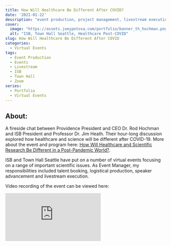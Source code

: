 ```yaml
---
title: How Will Healthcare Be Different After COVID?
date: '2021-01-22'
description: "event production, project management, livestream execution"
cover:
  image: "https://assets.joeypetosa.com/portfolio/banner_th_hochman.png"
  alt: "ISB, Town Hall Seattle, Healthcare Post-COVID"
slug: How Will Healthcare Be Different After COVID
categories:
  - Virtual Events
tags:
  - Event Production
  - Events
  - Livestream
  - ISB
  - Town Hall
  - Zoom
series:
  - Portfolio
  - Virtual Events
---
```


## About:  
A fireside chat between Providence President and CEO Dr. Rod Hochman and ISB 
President and Professor Dr. Jim Heath. Their hour-long discussion explored how 
healthcare and science will be different after COVID-19. More about the event 
and program here: [How Will Healthcare and Scientific Research Be Different in a Post-Pandemic World?](https://isbscience.org/news/2021/01/28/how-will-healthcare-and-scientific-research-be-different-in-a-post-pandemic-world/).  

ISB and Town Hall Seattle have put on a number of virtual events focusing on a 
range of important scientific issues. As Event Manager, my responsibilities
included talent booking, logistical production, speaker advancement and 
livestream execution.  

Video recording of the event can be viewed here:  


<div id="videocontainer">
  <div class="container">
  <iframe src="https://www.youtube-nocookie.com/embed/aPfTj_LRNTI" title="YouTube video player" frameborder="0" allow="accelerometer; autoplay; clipboard-write; encrypted-media; gyroscope; picture-in-picture" allowfullscreen class="video"></iframe>
  </div>
</div>

